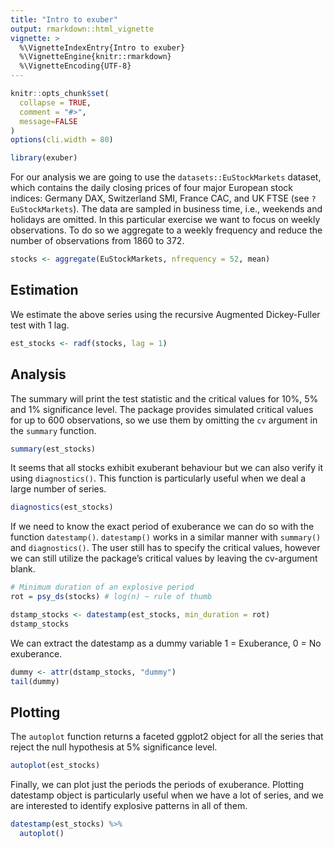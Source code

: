 ---
title: "Intro to exuber"
output: rmarkdown::html_vignette
vignette: >
  %\VignetteIndexEntry{Intro to exuber}
  %\VignetteEngine{knitr::rmarkdown}
  %\VignetteEncoding{UTF-8}
---

```{r setup, include = FALSE}
knitr::opts_chunk$set(
  collapse = TRUE,
  comment = "#>",
  message=FALSE
)
options(cli.width = 80)
```

```{r echo=FALSE, message=FALSE}
library(exuber)
```

For our analysis we are going to use the `datasets::EuStockMarkets` dataset, which contains the daily closing prices of four major European stock indices: Germany DAX, Switzerland SMI, France CAC, and UK FTSE (see `?EuStockMarkets`). The data are sampled in business time, i.e., weekends and holidays are omitted. In this particular exercise we want to focus on weekly observations. To do so we aggregate to a weekly frequency and reduce the number of observations from 1860 to 372. 

```{r dataset}
stocks <- aggregate(EuStockMarkets, nfrequency = 52, mean)
```

## Estimation

We estimate the above series using the recursive Augmented Dickey-Fuller test with 1 lag.

```{r estimation}
est_stocks <- radf(stocks, lag = 1)
```

## Analysis

The summary will print the test statistic and the critical values for 10%, 5% and 1% significance level. The package provides simulated critical values for up to 600 observations, so we use them by omitting the `cv` argument in the `summary` function. 

```{r summary}
summary(est_stocks)
```

It seems that all stocks exhibit exuberant behaviour but we can also verify it using `diagnostics()`. This function is particularly useful when we deal a large number of series.

```{r diagnostics}
diagnostics(est_stocks)
```


If we need to know the exact period of exuberance we can do so with the function `datestamp()`. `datestamp()` works in a similar manner with `summary()` and `diagnostics()`. The user still has to specify the critical values, however we can still utilize the package's critical values by leaving the cv-argument blank.

```{r datestamp}
# Minimum duration of an explosive period 
rot = psy_ds(stocks) # log(n) ~ rule of thumb

dstamp_stocks <- datestamp(est_stocks, min_duration = rot)
dstamp_stocks
```
We can extract the datestamp as a dummy variable 1 = Exuberance, 0 = No exuberance.

```{r datestamp-dummy}
dummy <- attr(dstamp_stocks, "dummy")
tail(dummy)
```

## Plotting

The `autoplot` function returns a faceted ggplot2 object for all the series that reject the null hypothesis at 5% significance level.

```{r plot-radf, fig.width = 9}
autoplot(est_stocks)
```

Finally, we can plot just the periods the periods of exuberance. Plotting datestamp object is particularly useful when we have a lot of series, and we are interested to identify explosive patterns in all of them.

```{r plot-datestaemp, fig.width = 7, fig.height=2}
datestamp(est_stocks) %>% 
  autoplot()
```
